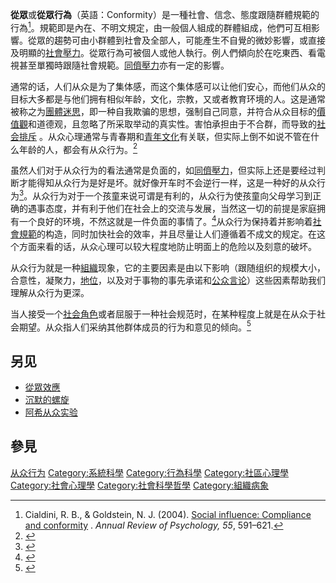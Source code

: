 {{Expand|time=2018-03-17T16:31:28+00:00}}
'''從眾'''或'''從眾行為'''（英語：Conformity）是一種社會、信念、態度跟隨群體規範的行為<ref>Cialdini, R. B., & Goldstein, N. J. (2004). [http://www2.psych.ubc.ca/~schaller/Psyc591Readings/CialdiniGoldstein2004.pdf Social influence: Compliance and conformity] {{Wayback|url=http://www2.psych.ubc.ca/~schaller/Psyc591Readings/CialdiniGoldstein2004.pdf |date=20160616221419 }}. ''Annual Review of Psychology, 55'', 591–621.</ref>。規範即是內在、不明文規定，由一般個人組成的群體組成，他們可互相影響。從眾的趨勢可由小群體到社會及全部人，可能產生不自覺的微妙影響，或直接及明顯的[[社會壓力|社會壓力]]。從眾行為可被個人或他人執行。例人們傾向於在吃東西、看電視甚至單獨時跟隨社會規範。[[同儕壓力|同儕壓力]]亦有一定的影響。

通常的话，人们从众是为了集体感，而这个集体感可以让他们安心，而他们从众的目标大多都是与他们拥有相似年龄，文化，宗教，又或者教育环境的人。这是通常被称之为[[團體迷思|團體迷思]]，即一种自我欺骗的思想，强制自己同意，并符合从众目标的[[價值觀|價值觀]]和道德观，且忽略了所采取举动的真实性。害怕承担由于不合群，而导致的[[社会排斥|社会排斥]] 。从众心理通常与青春期和[[青年文化|青年文化]]有关联，但实际上倒不如说不管在什么年龄的人，都会有从众行为。<ref>{{Cite web|title=What is Conformity?|url=https://www.simplypsychology.org/conformity.html|author=McLeod|date=2016|first=Saul|work=Simply Psychology|access-date=2019-09-30|archive-date=2022-06-16|archive-url=https://web.archive.org/web/20220616235831/https://www.simplypsychology.org/conformity.html}}</ref>

虽然人们对于从众行为的看法通常是负面的，如[[同儕壓力|同儕壓力]]，但实际上还是要经过判断才能得知从众行为是好是坏。就好像开车时不会逆行一样，这是一种好的从众行为<ref>{{cite journal|title=Conformity|url=https://archive.org/details/sim_pje-peabody-journal-of-education_1931-03_8_5/page/312|last=L|first=G|date=March 1931|journal=Peabody Journal of Education|issue=5|doi=10.1080/01619563109535026|volume=8|page=312|jstor=1488401}}</ref>。从众行为对于一个孩童来说可谓是有利的，从众行为使孩童向父母学习到正确的遇事态度，并有利于他们在社会上的交流与发展，当然这一切的前提是家庭拥有一个良好的环境，不然这就是一件负面的事情了。<ref>{{cite journal|title=Perceptions of peer pressure, peer conformity dispositions, and self-reported behavior among adolescents|url=https://archive.org/details/sim_developmental-psychology_1986-07_22_4/page/521|first1=Bradford|date=1986|journal=Developmental Psychology|issue=4|doi=10.1037/0012-1649.22.4.521|volume=22|pages=521–530|last1=Brown}}</ref>从众行为保持着并影响着[[社會規範|社會規範]]的构造，同时加快社会的效率，并且尽量让人们遵循着不成文的规定。在这个方面来看的话，从众心理可以较大程度地防止明面上的危险以及刻意的破坏。

从众行为就是一种[[組織|組織]]现象，它的主要因素是由以下影响（跟随组织的规模大小，合意性，凝聚力，[[地位|地位]]，以及对于事物的事先承诺和[[公众言论|公众言论]]）这些因素帮助我们理解从众行为更深。

当人接受一个[[社会角色|社会角色]]或者屈服于一种社会规范时，在某种程度上就是在从众于社会期望。从众指人们采纳其他群体成员的行为和意见的倾向。<ref>{{Cite book|title=社会过程与关系|url=https://archive.org/details/xinlixueyushengh0000gerr|last=【美】理查德·格里格  們 菲利普·津巴多|first=心理学与生活|publisher=人民邮电出版社|year=2017|isbn=978-7-115-11130-2|location=北京市崇文区夕照寺街14号A座|pages=[https://archive.org/details/xinlixueyushengh0000gerr/page/483 483]}}</ref>

==另见==
*[[從眾效應|從眾效應]]
*[[沉默的螺旋|沉默的螺旋]]
*[[阿希从众实验|阿希从众实验]]

==參見==
{{Reflist}}{{SocialPsychology}}{{从众行为}}
{{Authority control}}

[[Category:从众行为|]]
[[Category:系統科學|Category:系統科學]]
[[Category:行為科學|Category:行為科學]]
[[Category:社區心理學|Category:社區心理學]]
[[Category:社會心理學|Category:社會心理學]]
[[Category:社會科學哲學|Category:社會科學哲學]]
[[Category:組織病象|Category:組織病象]]